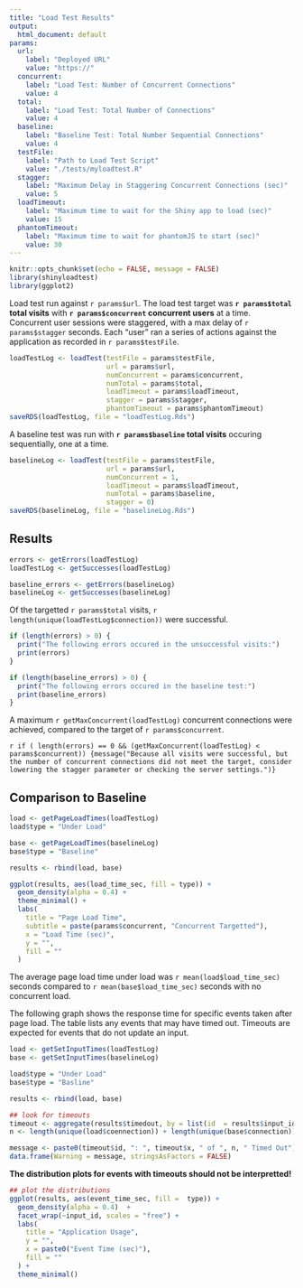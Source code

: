 ```yaml
---
title: "Load Test Results"
output: 
  html_document: default
params: 
  url:
    label: "Deployed URL"
    value: "https://"
  concurrent:
    label: "Load Test: Number of Concurrent Connections"
    value: 4
  total: 
    label: "Load Test: Total Number of Connections"
    value: 4
  baseline:
    label: "Baseline Test: Total Number Sequential Connections"
    value: 4
  testFile:
    label: "Path to Load Test Script"
    value: "./tests/myloadtest.R"
  stagger: 
    label: "Maximum Delay in Staggering Concurrent Connections (sec)"
    value: 5
  loadTimeout:
    label: "Maximum time to wait for the Shiny app to load (sec)"
    value: 15
  phantomTimeout:
    label: "Maximum time to wait for phantomJS to start (sec)"
    value: 30
---
```


```r
knitr::opts_chunk$set(echo = FALSE, message = FALSE)
library(shinyloadtest)
library(ggplot2)
```

Load test run against `r params$url`. The load test target was **`r params$total` total visits** with **`r params$concurrent` concurrent users** at a time. Concurrent user sessions were staggered, with a max delay of `r params$stagger` seconds. Each "user" ran a series of actions against the application as recorded in `r params$testFile`.

```r
loadTestLog <- loadTest(testFile = params$testFile, 
                        url = params$url,
                        numConcurrent = params$concurrent,
                        numTotal = params$total, 
                        loadTimeout = params$loadTimeout,
                        stagger = params$stagger,
                        phantomTimeout = params$phantomTimeout)
saveRDS(loadTestLog, file = "loadTestLog.Rds")
```

A baseline test was run with **`r params$baseline` total visits** occuring sequentially, one at a time.

```r
baselineLog <- loadTest(testFile = params$testFile, 
                        url = params$url,
                        numConcurrent = 1,
                        loadTimeout = params$loadTimeout,
                        numTotal = params$baseline, 
                        stagger = 0)
saveRDS(baselineLog, file = "baselineLog.Rds")
```


## Results

```r
errors <- getErrors(loadTestLog)
loadTestLog <- getSuccesses(loadTestLog)

baseline_errors <- getErrors(baselineLog)
baselineLog <- getSuccesses(baselineLog)

```


Of the targetted `r params$total` visits, `r length(unique(loadTestLog$connection))` were successful. 

```r
if (length(errors) > 0) {
  print("The following errors occured in the unsuccessful visits:")
  print(errors)
}

if (length(baseline_errors) > 0) {
  print("The following errors occured in the baseline test:")
  print(baseline_errors)
}

```

A maximum `r getMaxConcurrent(loadTestLog)` concurrent connections were achieved, compared to the target of `r params$concurrent`.

`r if ( length(errors) == 0 && (getMaxConcurrent(loadTestLog) < params$concurrent)) {message("Because all visits were successful, but the number of concurrent connections did not meet the target, consider lowering the stagger parameter or checking the server settings.")}`


## Comparison to Baseline

```r
load <- getPageLoadTimes(loadTestLog) 
load$type = "Under Load"

base <- getPageLoadTimes(baselineLog)
base$type = "Baseline"

results <- rbind(load, base)

ggplot(results, aes(load_time_sec, fill = type)) + 
  geom_density(alpha = 0.4) +
  theme_minimal() +
  labs(
    title = "Page Load Time",
    subtitle = paste(params$concurrent, "Concurrent Targetted"),
    x = "Load Time (sec)",
    y = "", 
    fill = ""
  )
```

The average page load time under load was `r mean(load$load_time_sec)` seconds compared to `r mean(base$load_time_sec)` seconds with no concurrent load.

The following graph shows the response time for specific events taken after page load. The table lists any events that may have timed out. Timeouts are expected for events that do not update an input. 

```r
load <- getSetInputTimes(loadTestLog)
base <- getSetInputTimes(baselineLog)

load$type = "Under Load"
base$type = "Basline"

results <- rbind(load, base)

## look for timeouts
timeout <- aggregate(results$timedout, by = list(id  = results$input_id), FUN = sum)
n <- length(unique(load$coennection)) + length(unique(base$connection))

message <- paste0(timeout$id, ": ", timeout$x, " of ", n, " Timed Out")
data.frame(Warning = message, stringsAsFactors = FALSE)
```

**The distribution plots for events with timeouts should not be interpretted!**

```r
## plot the distributions
ggplot(results, aes(event_time_sec, fill =  type)) +
  geom_density(alpha = 0.4)  +
  facet_wrap(~input_id, scales = "free") +
  labs(
    title = "Application Usage",
    y = "",
    x = paste0("Event Time (sec)"),
    fill = ""
  ) +
  theme_minimal()
```

